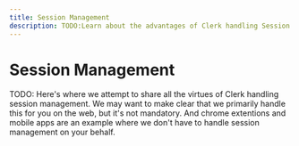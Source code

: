 ```yaml
---
title: Session Management
description: TODO:Learn about the advantages of Clerk handling Session Management on your application's behalf
---
```


# Session Management

TODO: Here's where we attempt to share all the virtues of Clerk handling session management. We may want to make clear that we primarily handle this for you on the web, but it's not mandatory. And chrome extentions and mobile apps are an example where we don't have to handle session management on your behalf.
